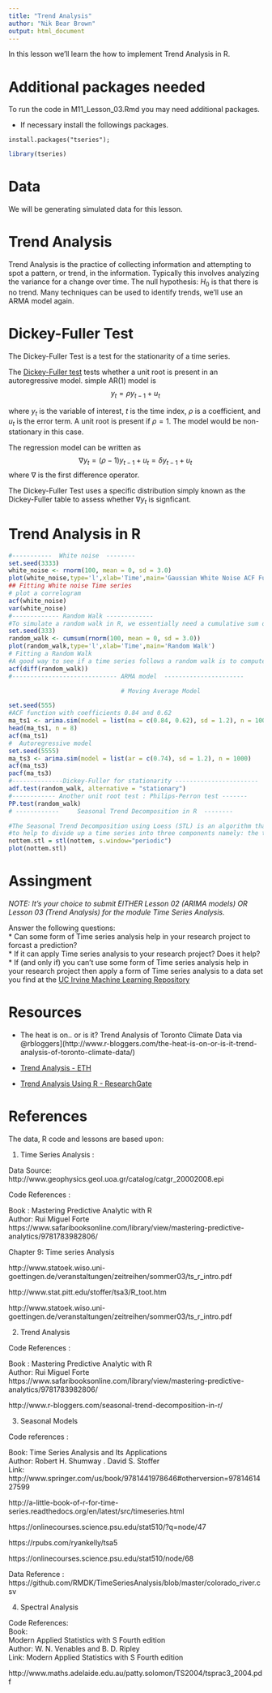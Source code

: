```yaml
---
title: "Trend Analysis"
author: "Nik Bear Brown"
output: html_document
---
```


In this lesson we'll learn the how to implement Trend Analysis in R.

# Additional packages needed
 
To run the code in M11_Lesson_03.Rmd you may need additional packages.

* If necessary install the followings packages.

`install.packages("tseries");`     

```r
library(tseries)
```


# Data

We will be generating simulated data for this lesson.

#  Trend Analysis

Trend Analysis is the practice of collecting information and attempting to spot a pattern, or trend, in the information. Typically this involves analyzing the variance for a change over time. The null hypothesis: $H_0$ is that there is no trend. Many techniques can be used to identify trends, we'll use an ARMA model again. 

#  Dickey-Fuller Test

The Dickey-Fuller Test is a test for the stationarity of a time series.   

The [Dickey-Fuller test](https://en.wikipedia.org/wiki/Dickey%E2%80%93Fuller_test) tests whether a unit root is present in an autoregressive model.  simple AR(1) model is
$$
y_{t}=\rho y_{t-1}+u_{t}\,
$$

where $y_{t}$ is the variable of interest, $t$ is the time index, $\rho$ is a coefficient, and $u_{t}$ is the error term. A unit root is present if $\rho = 1$. The model would be non-stationary in this case.

The regression model can be written as
$$
 \nabla y_{t}=(\rho-1)y_{t-1}+u_{t}=\delta y_{t-1}+ u_{t}\,
$$ 
where $\nabla$ is the first difference operator.

The Dickey-Fuller Test uses a specific distribution simply known as the Dickey-Fuller table to assess whether $\nabla y_{t}$ is signficant. 
 
# Trend Analysis in R

```r
#-----------  White noise  --------
set.seed(3333)
white_noise <- rnorm(100, mean = 0, sd = 3.0)
plot(white_noise,type='l',xlab='Time',main='Gaussian White Noise ACF Function')
## Fitting White noise Time series 
# plot a correlogram
acf(white_noise)
var(white_noise)
#------------- Random Walk -------------
#To simulate a random walk in R, we essentially need a cumulative sum of a white noise random series. 
set.seed(333)
random_walk <- cumsum(rnorm(100, mean = 0, sd = 3.0))
plot(random_walk,type='l',xlab='Time',main='Random Walk')
# Fitting a Random Walk 
#A good way to see if a time series follows a random walk is to compute the successive differences between terms.
acf(diff(random_walk))
#----------------------------- ARMA model  ----------------------

                               # Moving Average Model

set.seed(555)
#ACF function with coefficients 0.84 and 0.62
ma_ts1 <- arima.sim(model = list(ma = c(0.84, 0.62), sd = 1.2), n = 1000)
head(ma_ts1, n = 8)
acf(ma_ts1)
#  Autoregressive model
set.seed(5555)
ma_ts3 <- arima.sim(model = list(ar = c(0.74), sd = 1.2), n = 1000)
acf(ma_ts3)
pacf(ma_ts3)
#--------------Dickey-Fuller for stationarity -----------------------
adf.test(random_walk, alternative = "stationary")
#------------ Another unit root test : Philips-Perron test -------
PP.test(random_walk)
# ------------     Seasonal Trend Decomposition in R  --------

#The Seasonal Trend Decomposition using Loess (STL) is an algorithm that was developed 
#to help to divide up a time series into three components namely: the trend, seasonality and remainder.
nottem.stl = stl(nottem, s.window="periodic")
plot(nottem.stl)
```

# Assingment

_NOTE: It's your choice to submit EITHER Lesson 02 (ARIMA models) OR Lesson 03 (Trend Analysis) for the module Time Series Analysis._   

  Answer the following questions:   
    * Can some form of Time series analysis help in your research project to forcast a prediction?    
    * If it can apply Time series analysis to your research project? Does it help?     
    * If (and only if) you can't use some form of Time series analysis help in your research project then apply a form of Time series analysis to a data set you find at the [UC Irvine Machine Learning Repository](http://archive.ics.uci.edu/ml/)          

# Resources   

* The heat is on.. or is it? Trend Analysis of Toronto Climate Data via @rbloggers](http://www.r-bloggers.com/the-heat-is-on-or-is-it-trend-analysis-of-toronto-climate-data/)    

* [Trend Analysis - ETH](http://www.iac.ethz.ch/edu/courses/master/electives/acwd/Trend.pdf)    

* [Trend Analysis Using R - ResearchGate](http://www.researchgate.net/publication/275640899_Trend_Analysis_Using_R)    

# References

The data, R code and lessons are based upon:   


1.  Time Series Analysis :    

Data Source: http://www.geophysics.geol.uoa.gr/catalog/catgr_20002008.epi    

Code References :   
 
Book : Mastering Predictive Analytic with R    
Author: Rui Miguel Forte    
https://www.safaribooksonline.com/library/view/mastering-predictive-analytics/9781783982806/     

Chapter 9: Time series Analysis    


http://www.statoek.wiso.uni-goettingen.de/veranstaltungen/zeitreihen/sommer03/ts_r_intro.pdf   

http://www.stat.pitt.edu/stoffer/tsa3/R_toot.htm    

http://www.statoek.wiso.uni-goettingen.de/veranstaltungen/zeitreihen/sommer03/ts_r_intro.pdf   


2. Trend Analysis    

Code References :   
 
Book : Mastering Predictive Analytic with R    
Author: Rui Miguel Forte   
https://www.safaribooksonline.com/library/view/mastering-predictive-analytics/9781783982806/    

http://www.r-bloggers.com/seasonal-trend-decomposition-in-r/   


3. Seasonal Models   

 Code references :    

 Book: Time Series Analysis and Its Applications   
 Author: Robert H. Shumway . David S. Stoffer   
Link: http://www.springer.com/us/book/9781441978646#otherversion=9781461427599   

http://a-little-book-of-r-for-time-series.readthedocs.org/en/latest/src/timeseries.html    
                 
https://onlinecourses.science.psu.edu/stat510/?q=node/47   
                
https://rpubs.com/ryankelly/tsa5   
                 
https://onlinecourses.science.psu.edu/stat510/node/68   



Data Reference : https://github.com/RMDK/TimeSeriesAnalysis/blob/master/colorado_river.csv  



4.  Spectral Analysis   

Code References:   
Book:  
Modern Applied Statistics with S Fourth edition   
Author:  W. N. Venables and B. D. Ripley  
Link: Modern Applied Statistics with S Fourth edition   


http://www.maths.adelaide.edu.au/patty.solomon/TS2004/tsprac3_2004.pdf   




```












```